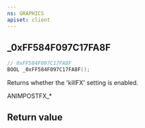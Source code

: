 ```yaml
---
ns: GRAPHICS
apiset: client
---
```

## _0xFF584F097C17FA8F

```c
// 0xFF584F097C17FA8F
BOOL _0xFF584F097C17FA8F();
```

Returns whether the 'killFX' setting is enabled.

ANIMPOSTFX_*


## Return value